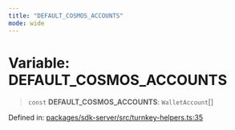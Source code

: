 ```yaml
---
title: "DEFAULT_COSMOS_ACCOUNTS"
mode: wide
---
```

  
# Variable: DEFAULT\_COSMOS\_ACCOUNTS

> `const` **DEFAULT\_COSMOS\_ACCOUNTS**: `WalletAccount`[]

Defined in: [packages/sdk-server/src/turnkey-helpers.ts:35](https://github.com/tkhq/sdk/blob/d88b5e1f9a6cca8e54e61f8a127aa90fcebeaa2e/packages/sdk-server/src/turnkey-helpers.ts#L35)

